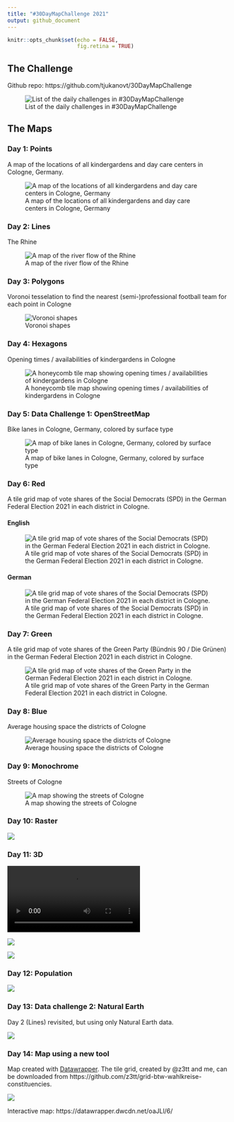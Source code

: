```yaml
---
title: "#30DayMapChallenge 2021"
output: github_document
---
```


```r
knitr::opts_chunk$set(echo = FALSE,
                      fig.retina = TRUE)
```

## The Challenge

Github repo: https://github.com/tjukanovt/30DayMapChallenge

![List of the daily challenges in #30DayMapChallenge](https://raw.githubusercontent.com/tjukanovt/30DayMapChallenge/master/images/30dmpc_2021.png)

## The Maps

### Day 1: Points

A map of the locations of all kindergardens and day care centers in Cologne, Germany.

![A map of the locations of all kindergardens and day care centers in Cologne, Germany](plots/day01_points_01.png)

### Day 2: Lines

The Rhine

![A map of the river flow of the Rhine](plots/day02_lines.png)

### Day 3: Polygons

Voronoi tesselation to find the nearest (semi-)professional football team for each point in Cologne

![Voronoi shapes](plots/day03_polygons_football_grounds.png)


### Day 4: Hexagons

Opening times / availabilities of kindergardens in Cologne

![A honeycomb tile map showing opening times / availabilities of kindergardens in Cologne](plots/day04_hexagons.png)

### Day 5: Data Challenge 1: OpenStreetMap

Bike lanes in Cologne, Germany, colored by surface type

![A map of bike lanes in Cologne, Germany, colored by surface type](plots/day05_osmdata_bike-lanes.png)

### Day 6: Red

A tile grid map of vote shares of the Social Democrats (SPD) in the German Federal Election 2021 in each district in Cologne.

#### English

![A tile grid map of vote shares of the Social Democrats (SPD) in the German Federal Election 2021 in each district in Cologne.](plots/day06_red_vote-share-spd_en.png)

#### German

![A tile grid map of vote shares of the Social Democrats (SPD) in the German Federal Election 2021 in each district in Cologne.](plots/day06_red_vote-share-spd_de.png)


### Day 7: Green

A tile grid map of vote shares of the Green Party (Bündnis 90 / Die Grünen) in the German Federal Election 2021 in each district in Cologne.

![A tile grid map of vote shares of the Green Party in the German Federal Election 2021 in each district in Cologne.](plots/day07_green_vote-share-greens_en.png)

### Day 8: Blue

Average housing space the districts of Cologne

![Average housing space the districts of Cologne](plots/day08-blue-area_living_inset.png)

### Day 9: Monochrome

Streets of Cologne

![A map showing the streets of Cologne](plots/day09_monochrome-streets.png)

### Day 10: Raster

![](plots/day10_raster.png)


### Day 11: 3D

![](plots/day11-3d-turnout.mp4)

![](plots/day11-3d-turnout_optimized.gif)

![](plots/day11-3d-turnout_snapshot.png)


### Day 12: Population

![](plots/day12-population-animated.gif)

### Day 13: Data challenge 2: Natural Earth

Day 2 (Lines) revisited, but using only Natural Earth data.

![](plots/day13_naturalearth.png)


### Day 14: Map using a new tool

Map created with [Datawrapper](https://www.datawrapper.com). The tile grid, created by @z3tt and me, can be downloaded from https://github.com/z3tt/grid-btw-wahlkreise-constituencies.

![](plots/voter-turnout-in-the-german-federal-election-2021.png)

Interactive map: https://datawrapper.dwcdn.net/oaJLl/6/
